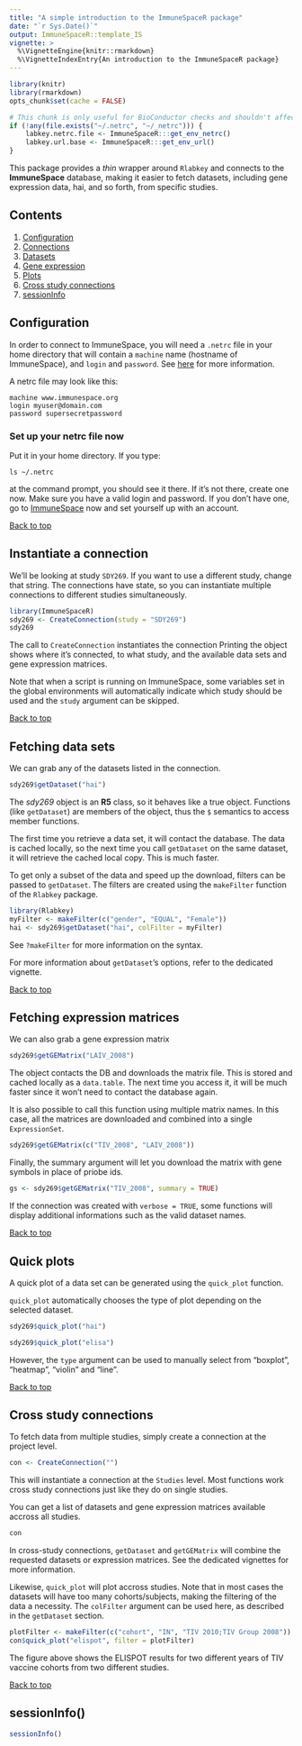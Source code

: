 ```yaml
---
title: "A simple introduction to the ImmuneSpaceR package"
date: "`r Sys.Date()`"
output: ImmuneSpaceR::template_IS
vignette: >
  %\VignetteEngine{knitr::rmarkdown}
  %\VignetteIndexEntry{An introduction to the ImmuneSpaceR package}
---
```

```r
library(knitr)
library(rmarkdown)
opts_chunk$set(cache = FALSE)
```
```r
# This chunk is only useful for BioConductor checks and shouldn't affect any other setup
if (!any(file.exists("~/.netrc", "~/_netrc"))) {
    labkey.netrc.file <- ImmuneSpaceR:::get_env_netrc()
    labkey.url.base <- ImmuneSpaceR:::get_env_url()
}
```


This package provides a *thin* wrapper around `Rlabkey` and connects to the **ImmuneSpace** database, making it easier to fetch datasets, including gene expression data, hai, and so forth, from specific studies. 

## <a id="contents"></a>Contents
1. [Configuration](#configuration)
2. [Connections](#connections)
3. [Datasets](#datasets)
4. [Gene expression](#ge)
5. [Plots](#quickplot)
6. [Cross study connections](#crossstudy)
7. [sessionInfo](#sessioninfo)

## <a id="configuration"></a>Configuration

In order to connect to ImmuneSpace, you will need a `.netrc` file in your home 
directory that will contain a `machine` name (hostname of ImmuneSpace), and 
`login` and `password`. See [here](https://www.labkey.org/wiki/home/Documentation/page.view?name=netrc) for more information.

A netrc file may look like this:
```
machine www.immunespace.org
login myuser@domain.com
password supersecretpassword
```

### Set up your netrc file now
Put it in your home directory. 
If you type:
``` 
ls ~/.netrc
```
at the command prompt, you should see it there. If it's not there, create one 
now. Make sure you have a valid login and password. If you don't have one, go to
[ImmuneSpace](http://www.immunespace.org) now and set yourself up with an 
account. 

[Back to top](#contents)

## <a id="connections"></a>Instantiate a connection

We'll be looking at study `SDY269`. If you want to use a different study, change
that string. The connections have state, so you can instantiate multiple 
connections to different studies simultaneously.

```r
library(ImmuneSpaceR)
sdy269 <- CreateConnection(study = "SDY269")
sdy269
```

The call to `CreateConnection` instantiates the connection Printing the object 
shows where it's connected, to what study, and the available data sets and gene 
expression matrices.

Note that when a script is running on ImmuneSpace, some variables set in the 
global environments will automatically indicate which study should be used and 
the `study` argument can be skipped.

[Back to top](#contents)

## <a id="datasets"></a>Fetching data sets

We can grab any of the datasets listed in the connection.

```r
sdy269$getDataset("hai")
```


The *sdy269* object is an **R5** class, so it behaves like a true object. 
Functions (like `getDataset`) are members of the object, thus the `$` semantics 
to access member functions.

The first time you retrieve a data set, it will contact the database. The data 
is cached locally, so the next time you call `getDataset` on the same dataset, 
it will retrieve the cached local copy. This is much faster. 


To get only a subset of the data and speed up the download, filters can be 
passed to `getDataset`. The filters are created using the `makeFilter` function
of the `Rlabkey` package.
```r
library(Rlabkey)
myFilter <- makeFilter(c("gender", "EQUAL", "Female"))
hai <- sdy269$getDataset("hai", colFilter = myFilter)
```
See `?makeFilter` for more information on the syntax.

For more information about `getDataset`'s options, refer to the dedicated vignette.

[Back to top](#contents)

## <a id="ge"></a>Fetching expression matrices
We can also grab a gene expression matrix

```r
sdy269$getGEMatrix("LAIV_2008")
```

The object contacts the DB and downloads the matrix file. This is stored and 
cached locally as a `data.table`. The next time you access it, it will be much 
faster since it won't need to contact the database again.

It is also possible to call this function using multiple matrix names. In this
case, all the matrices are downloaded and combined into a single `ExpressionSet`.
```r
sdy269$getGEMatrix(c("TIV_2008", "LAIV_2008"))
```

Finally, the summary argument will let you download the matrix with gene symbols
in place of priobe ids.
```r
gs <- sdy269$getGEMatrix("TIV_2008", summary = TRUE)
```


If the connection was created with `verbose = TRUE`, some functions will display
additional informations such as the valid dataset names.

[Back to top](#contents)

## <a id="quickplot"></a>Quick plots
A quick plot of a data set can be generated using the `quick_plot` function.

`quick_plot` automatically chooses the type of plot depending on the selected 
dataset.

```r
sdy269$quick_plot("hai")

sdy269$quick_plot("elisa")
```

However, the `type` argument can be used to manually select from "boxplot",
"heatmap", "violin" and "line".

[Back to top](#contents)

## <a id="crossstudy"></a>Cross study connections
To fetch data from multiple studies, simply create a connection at the project level.

```r
con <- CreateConnection("")
```

This will instantiate a connection at the `Studies` level. Most functions work
cross study connections just like they do on single studies.

You can get a list of datasets and gene expression matrices available accross 
all studies.
```r
con
```

In cross-study connections, `getDataset` and `getGEMatrix` will combine the
requested datasets or expression matrices. See the dedicated vignettes for more
information.

Likewise, `quick_plot` will plot accross studies. Note that in most cases the
datasets will have too many cohorts/subjects, making the filtering of the data
a necessity. The `colFilter` argument can be used here, as described in the 
`getDataset` section.
```r
plotFilter <- makeFilter(c("cohort", "IN", "TIV 2010;TIV Group 2008"))
con$quick_plot("elispot", filter = plotFilter)
```

The figure above shows the ELISPOT results for two different years of TIV 
vaccine cohorts from two different studies.

[Back to top](#contents)

## <a id="sessioninfo"></a>sessionInfo()
```r
sessionInfo()
```
